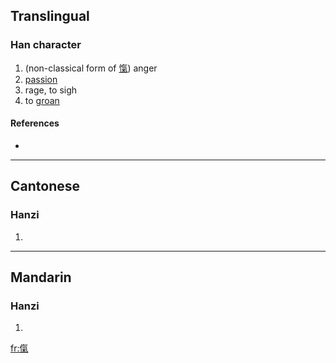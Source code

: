 ==Translingual==

===Han character===
{{Han char|rn=9|rad=人|as=10|sn=12|four=|canj=人人弓木 (OOND)}}

# (non-classical form of [[愾]]) anger
# [[passion]]
# rage, to sigh
# to [[groan]]

====References====
* {{Han ref|kx=0113.040|hdz=10203.080|uh=3476|ud=13430}}

----

==Cantonese==

===Hanzi===
{{yue-hanzi|jyut=|y=haai4, hei3}}

# {{defn|Cantonese|sort=人10}}

----

==Mandarin==

===Hanzi===
{{cmn-hanzi|pin=[[xì]] ([[xi4]])|wg=hsi<sup>4</sup>}}

# {{defn|Mandarin|sort=人10}}

[[fr:㑶]]